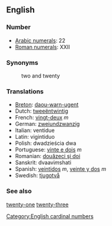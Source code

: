 == English ==

=== Number ===

*[[w:Arabic Numerals|Arabic numerals]]: 22
*[[w:Roman numerals|Roman numerals]]: XXII

=== Synonyms ===
:two and twenty

=== Translations ===

*[[Breton]]: [[daou-warn-ugent]]
*Dutch: [[tweeëntwintig]]
*French: [[vingt-deux]] ''m''
*German: [[zweiundzwanzig]]
*Italian: ventidue
*Latin: vigintiduo
*Polish: dwadzieścia dwa
*Portuguese: [[vinte e dois]] ''m''
*Romanian: [[douăzeci şi doi]]
*Sanskrit: dvaavi''m''shati
*Spanish: [[veintidos]] ''m'', [[veinte y dos]] ''m''
*Swedish: [[tjugotvå]]

=== See also ===

[[twenty-one]] [[twenty-three]]

[[Category:English cardinal numbers]]